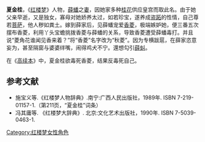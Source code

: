 '''夏金桂'''，《[[红楼梦|红楼梦]]》人物，[[薛蟠|薛蟠]]之[[妻|妻]]，因她家多种[[桂花|桂花]]供应皇宫而取此名。由于她父亲早逝，又是独女，寡母对她娇养太过，如若珍宝，遂养成[[盗跖|盗跖]]的性情，自己尊若[[菩萨|菩萨]]，他人秽如粪土。嫁到薛家后，见薛蟠宠爱[[香菱|香菱]]，极端嫉妒她，便三番五次摆布香菱，利用丫头宝蟾挑拨香菱与薛蟠的关系，导致香菱遭受薛蟠毒打。并且说“菱角花谁闻见香来着？”将“香菱”名字改为“秋菱”。因为专横跋扈，在薛家恣意妄为，甚至隔窗与婆婆绊嘴，闹得鸡犬不宁。還想勾引[[薛虯|薛虯]]。

在《[[:紅樓夢#后四十回|高续本]]》中，夏金桂欲毒死香菱，结果反毒死自己。

== 参考文献 ==
* 施宝义等.《红楼梦人物辞典》.南宁:广西人民出版社，1989年. ISBN 7-219-01157-1.（第211页，“夏金桂”词条）
* 冯其庸等. 《红楼梦大辞典》. 北京:文化艺术出版社，1990年. ISBN 7-5039-0463-1.

[[Category:红楼梦女性角色|Category:红楼梦女性角色]]
